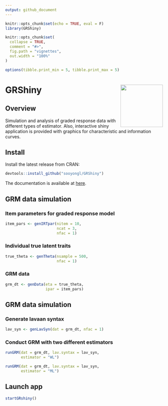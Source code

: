 ```yaml
---
output: github_document
---
```


```r
knitr::opts_chunk$set(echo = TRUE, eval = F)
library(GRShiny)

knitr::opts_chunk$set(
  collapse = TRUE,
  comment = "#>",
  fig.path = "vignettes",
  out.width = "100%"
)

options(tibble.print_min = 5, tibble.print_max = 5)
```

# GRShiny <img src='https://raw.githubusercontent.com/sooyongl/GRShiny/main/man/figures/hextile.png?raw=true' align="right" height="135" />

## Overview

Simulation and analysis of graded response data with different types of estimator. Also, interactive shiny application is provided with graphics for characteristic and information curves.

## Install

Install the latest release from CRAN:

```r
devtools::install_github("sooyongl/GRShiny")
```

The documentation is available at [here](https://sooyongl.github.io/GRShiny/).

## GRM data simulation

### Item parameters for graded response model

```r
item_pars <- genIRTpar(nitem = 10,
                       ncat = 3,
                       nfac = 1)
```

### Individual true latent traits

```r
true_theta <- genTheta(nsample = 500,
                       nfac = 1)
```

### GRM data

```r
grm_dt <- genData(eta = true_theta,
                  ipar = item_pars)
```

## GRM data simulation

### Generate lavaan syntax

```r
lav_syn <- genLavSyn(dat = grm_dt, nfac = 1)
```

### Conduct GRM with two different estimators

```r
runGRM(dat = grm_dt, lav.syntax = lav_syn,
       estimator = "WL")

runGRM(dat = grm_dt, lav.syntax = lav_syn,
       estimator = "ML")
```

## Launch app

```r
startGRshiny()
```
